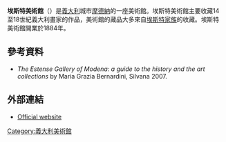 '''埃斯特美術館'''（{{lang-it|Galleria Estense}}）是[[義大利|義大利]]城市[[摩德納|摩德納]]的一座美術館。埃斯特美術館主要收藏14至18世紀義大利畫家的作品，美術館的藏品大多來自[[埃斯特家族|埃斯特家族]]的收藏。埃斯特美術館開業於1884年。
==參考資料==
*''The Estense Gallery of Modena: a guide to the history and the art collections'' by Maria Grazia Bernardini, Silvana 2007.
==外部連結==
{{commons|Galleria Este}}
*[http://www.galleriaestense.org Official website] {{Wayback|url=http://www.galleriaestense.org/ |date=20181117031119 }}
[[Category:義大利美術館|Category:義大利美術館]]